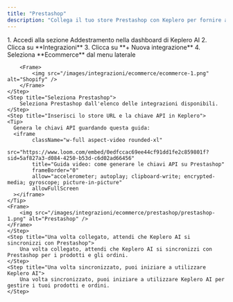 ```yaml
---
title: "Prestashop"
description: "Collega il tuo store Prestashop con Keplero per fornire alla tua AI tutti i dati necessari su prodotti e ordini"
---
```


<Steps>
    <Step title="Crea una nuova azione">
        1. Accedi alla sezione Addestramento nella dashboard di Keplero AI
        2. Clicca su **Integrazioni**
        3. Clicca su **+ Nuova integrazione**
        4. Seleziona **Ecommerce** dal menu laterale

        <Frame>
            <img src="/images/integrazioni/ecommerce/ecommerce-1.png" alt="Shopify" />
        </Frame>
    </Step>
    <Step title="Seleziona Prestashop">
        Seleziona Prestashop dall'elenco delle integrazioni disponibili.
    </Step>
    <Step title="Inserisci lo store URL e la chiave API in Keplero">
    <Tip> 
      Genera le chiavi API guardando questa guida:
      <iframe
            className="w-full aspect-video rounded-xl"
            src="https://www.loom.com/embed/0edfccac69ee44cf91dd1fe2c859801f?sid=5af827a3-d084-4250-b53d-c6d02ad66456"
            title="Guida video: come generare le chiavi API su Prestashop"
            frameBorder="0"
            allow="accelerometer; autoplay; clipboard-write; encrypted-media; gyroscope; picture-in-picture"
            allowFullScreen
      ></iframe>
    </Tip>
    <Frame>
        <img src="/images/integrazioni/ecommerce/prestashop/prestashop-1.png" alt="Prestashop" />
    </Frame>
    </Step>
    <Step title="Una volta collegato, attendi che Keplero AI si sincronizzi con Prestashop">
        Una volta collegato, attendi che Keplero AI si sincronizzi con Prestashop per i prodotti e gli ordini.
    </Step>
    <Step title="Una volta sincronizzato, puoi iniziare a utilizzare Keplero AI">
        Una volta sincronizzato, puoi iniziare a utilizzare Keplero AI per gestire i tuoi prodotti e ordini.
    </Step>
</Steps>
